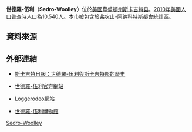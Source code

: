 {{Infobox settlement
|official_name            = 世德羅-伍利
|native_name              = City of Sedro-Woolley
|settlement_type          = [[城市|城市]]
|nickname                 =
|motto                    =

<!-- 圖片 -->
|image_skyline            = SWSmall.jpg
|imagesize                = 250px
|image_caption            = 世德羅-伍利，通往北方小瀑布群（North Cascades）的入口
|image_flag               =
|image_seal               = 

<!-- 地圖 -->
|image_map = Skagit County Washington Incorporated and Unincorporated areas Sedro-Woolley Highlighted.svg
|mapsize                  = 250px
|map_caption              = 世德羅-伍利位置圖
|image_map1               =
|mapsize1                 =
|map_caption1             =

<!-- 行政區 -->
|subdivision_type         = [[國家|國家]]
|subdivision_name         = [[美國|美國]]
|subdivision_type1        = [[州|州]]
|subdivision_name1        = [[華盛頓州|華盛頓州]]
|subdivision_type2        = [[郡|郡]]
|subdivision_name2        = [[斯卡吉特县_(华盛顿州)|斯卡吉特县]]

<!-- 政府 -->
|government_footnotes     =
|government_type          =
|leader_title             = [[市長|市長]]
|leader_name              = 麥克·安德生<br/>（Mike Anderson）
|leader_title1            = 市監
|leader_name1             = 艾倫·伯格<br/>（Eron Berg）
|established_title        = 組織
|established_date         = 1898年12月19日

<!-- 地區 -->
|unit_pref  =  Imperial
|area_footnotes           = {{GR|1}}
|area_magnitude           =
|area_total_km2           = 8.8
|area_total_sq_mi         = 3.4
|area_land_km2            = 8.8
|area_land_sq_mi          = 3.4
|area_water_km2           =
|area_water_sq_mi         = 0.01
|area_water_percent       = 0.29

<!-- 人口 -->
|population_as_of         = 2010
|population_footnotes     = {{GR|2}}
|population_total         = 10540
|population_density_km2   = 983.2
|population_density_sq_mi = 2547.7
|image_bathymetry =
|caption_bathymetry = 

<!-- 基本資料 -->
|timezone                 = [[太平洋時區|PST]]
|utc_offset               = -8
|timezone_DST             = PDT
|utc_offset_DST           = -7
|elevation_footnotes      =
|elevation_m              = 17
|elevation_ft             = 56
|coordinates_display      = inline,title
|coordinates_type         = region:US_type:city
|latd = 48 |latm = 30 |lats = 18 |latNS = N
|longd = 122 |longm = 14 |longs = 6 |longEW = W

<!-- 其他資料 -->
|postal_code_type         = [[美國郵遞區號|郵遞區號]]
|postal_code              = 98284
|area_code                = [[北美洲电话区号列表|360]]
|blank_name               = [[聯邦資訊處理標準|FIPS碼]]
|blank_info               = 53-63210{{GR|2}}
|blank1_name              = [[地名資訊系統編號|地名資訊系統編號]]
|blank1_info              = 1512653{{GR|3}}
|website                  = http://www.ci.sedro-woolley.wa.us/
|footnotes                =
}}
'''世德羅-伍利（Sedro-Woolley）'''位於[[美國|美國]][[華盛頓州|華盛頓州]][[斯卡吉特县_(华盛顿州)|斯卡吉特县]]。[[2010年美國人口普查|2010年美國人口普查]]時人口為10,540人。本市被包含於[[芒特弗农_(华盛顿州)|弗农山]]-[[阿纳科特斯_(华盛顿州)|阿纳科特斯]][[都會統計區|都會統計區]]。

==資料來源==
{{reflist}}

==外部連結==
{{Commonscat|Sedro-Woolley, Washington|世德羅-伍利 (華盛頓州)}}
* {{en}}[http://www.skagitriverjournal.com 斯卡吉特日報：世德羅-伍利與斯卡吉特郡的歷史] {{Wayback|url=http://www.skagitriverjournal.com/ |date=20210326074343 }}
* {{en}}[http://www.ci.sedro-woolley.wa.us 世德羅-伍利官方網站] {{Wayback|url=http://www.ci.sedro-woolley.wa.us/ |date=20211120000547 }}
* {{en}}[http://www.loggerodeo.com Loggerodeo網站] {{Wayback|url=http://www.loggerodeo.com/ |date=20211103060539 }}
* {{en}}[http://sedrowoolleymuseum.org/ 世德羅-伍利博物館] {{Wayback|url=http://sedrowoolleymuseum.org/ |date=20211103012653 }}

{{Washington}}

[[Category:華盛頓州城市|Sedro-Woolley]]